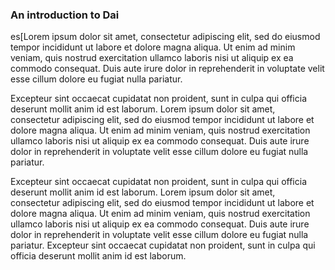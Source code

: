 ### An introduction to Dai

es[Lorem ipsum dolor sit amet, consectetur adipiscing elit, sed do eiusmod tempor incididunt ut
labore et dolore magna aliqua. Ut enim ad minim veniam, quis nostrud exercitation ullamco laboris
nisi ut aliquip ex ea commodo consequat. Duis aute irure dolor in reprehenderit in voluptate velit
esse cillum dolore eu fugiat nulla pariatur.

Excepteur sint occaecat cupidatat non proident, sunt in culpa qui officia deserunt mollit anim id
est laborum. Lorem ipsum dolor sit amet, consectetur adipiscing elit, sed do eiusmod tempor
incididunt ut labore et dolore magna aliqua. Ut enim ad minim veniam, quis nostrud exercitation
ullamco laboris nisi ut aliquip ex ea commodo consequat. Duis aute irure dolor in reprehenderit in
voluptate velit esse cillum dolore eu fugiat nulla pariatur.

Excepteur sint occaecat cupidatat non proident, sunt in culpa qui officia deserunt mollit anim id
est laborum. Lorem ipsum dolor sit amet, consectetur adipiscing elit, sed do eiusmod tempor
incididunt ut labore et dolore magna aliqua. Ut enim ad minim veniam, quis nostrud exercitation
ullamco laboris nisi ut aliquip ex ea commodo consequat. Duis aute irure dolor in reprehenderit in
voluptate velit esse cillum dolore eu fugiat nulla pariatur. Excepteur sint occaecat cupidatat non
proident, sunt in culpa qui officia deserunt mollit anim id est laborum.
